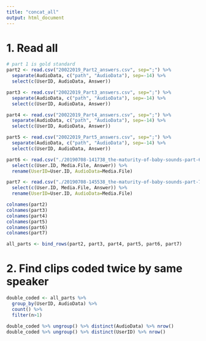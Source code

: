 ```yaml
---
title: "concat_all"
output: html_document
---
```


# 1. Read all

```r
# part 1 is gold standard
part2 <- read.csv("20022019_Part2_answers.csv", sep=";") %>% 
  separate(AudioData, c("path", "AudioData"), sep=-14) %>% 
  select(c(UserID, AudioData, Answer))

part3 <- read.csv("20022019_Part3_answers.csv", sep=";") %>% 
  separate(AudioData, c("path", "AudioData"), sep=-14) %>% 
  select(c(UserID, AudioData, Answer))

part4 <- read.csv("20022019_Part4_answers.csv", sep=";") %>% 
  separate(AudioData, c("path", "AudioData"), sep=-14) %>%
  select(c(UserID, AudioData, Answer))

part5 <- read.csv("20022019_Part5_answers.csv", sep=";") %>% 
  separate(AudioData, c("path", "AudioData"), sep=-14) %>%
  select(c(UserID, AudioData, Answer))

part6 <- read.csv("./20190708-141738_the-maturity-of-baby-sounds-part-6_answers.csv", sep=';') %>% 
  select(c(User.ID, Media.File, Answer)) %>% 
  rename(UserID=User.ID, AudioData=Media.File)

part7 <- read.csv("./20190708-145538_the-maturity-of-baby-sounds-part-7_answers.csv", sep=';') %>%
  select(c(User.ID, Media.File, Answer)) %>% 
  rename(UserID=User.ID, AudioData=Media.File)

colnames(part2)
colnames(part3)
colnames(part4)
colnames(part5)
colnames(part6)
colnames(part7)

all_parts <- bind_rows(part2, part3, part4, part5, part6, part7)

```

# 2. Find clips coded twice by same speaker

```r
double_coded <- all_parts %>% 
  group_by(UserID, AudioData) %>% 
  count() %>% 
  filter(n>1)

double_coded %>% ungroup() %>% distinct(AudioData) %>% nrow()
double_coded %>% ungroup() %>% distinct(UserID) %>% nrow()

```
